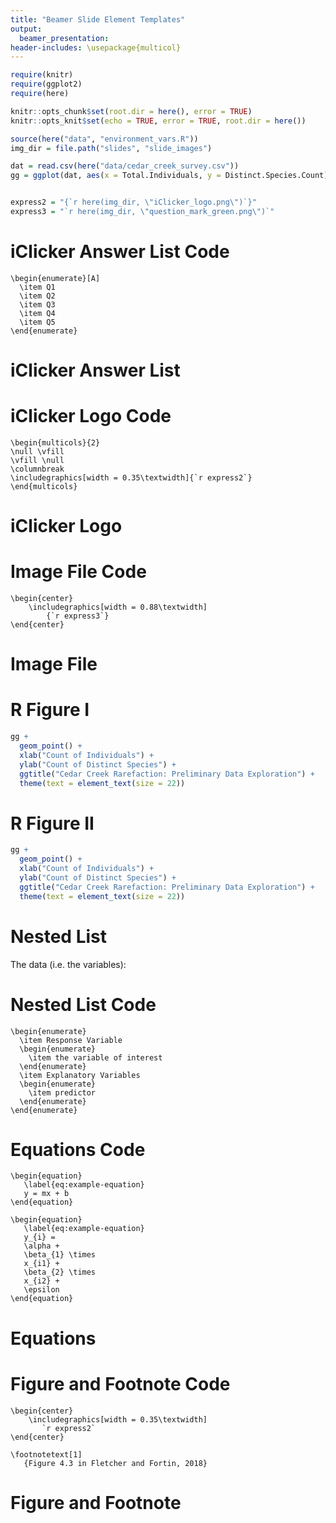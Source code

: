```yaml
---
title: "Beamer Slide Element Templates"
output: 
  beamer_presentation:
header-includes: \usepackage{multicol}
---
```




```r
require(knitr)
require(ggplot2)
require(here)

knitr::opts_chunk$set(root.dir = here(), error = TRUE)
knitr::opts_knit$set(echo = TRUE, error = TRUE, root.dir = here())

source(here("data", "environment_vars.R"))
img_dir = file.path("slides", "slide_images")

dat = read.csv(here("data/cedar_creek_survey.csv"))
gg = ggplot(dat, aes(x = Total.Individuals, y = Distinct.Species.Count))


express2 = "{`r here(img_dir, \"iClicker_logo.png\")`}"
express3 = "`r here(img_dir, \"question_mark_green.png\")`"

```


# iClicker Answer List Code
```
\begin{enumerate}[A]
  \item Q1
  \item Q2
  \item Q3
  \item Q4
  \item Q5
\end{enumerate}
```

# iClicker Answer List

\begin{enumerate}[A]
\item Q1
\item Q2
\item Q3
\item Q4
\item Q5
\end{enumerate}


# iClicker Logo Code
```
\begin{multicols}{2}
\null \vfill
\vfill \null
\columnbreak
\includegraphics[width = 0.35\textwidth]{`r express2`}
\end{multicols}
```

# iClicker Logo

\begin{multicols}{2}
\null \vfill
\vfill \null
\columnbreak
\includegraphics[width = 0.35\textwidth]{`r here(img_dir, "iClicker_logo.png")`}
\end{multicols}


# Image File Code
```
\begin{center}
    \includegraphics[width = 0.88\textwidth]
        {`r express3`}
\end{center}
```

# Image File
\begin{center}
    \includegraphics[width = 0.88\textwidth]
        {`r here(img_dir, "question_mark_green.png")`}
\end{center}


# R Figure I

```r
gg +
  geom_point() +
  xlab("Count of Individuals") +
  ylab("Count of Distinct Species") +
  ggtitle("Cedar Creek Rarefaction: Preliminary Data Exploration") +
  theme(text = element_text(size = 22))
```

# R Figure II

```r
gg +
  geom_point() +
  xlab("Count of Individuals") +
  ylab("Count of Distinct Species") +
  ggtitle("Cedar Creek Rarefaction: Preliminary Data Exploration") +
  theme(text = element_text(size = 22))
```


# Nested List

The data (i.e. the variables):

\begin{enumerate}
  \item Response Variable
  \begin{enumerate}
    \item the variable of interest
  \end{enumerate}
  \item Explanatory Variables
  \begin{enumerate}
    \item predictor
  \end{enumerate}
\end{enumerate}


# Nested List Code
```
\begin{enumerate}
  \item Response Variable
  \begin{enumerate}
    \item the variable of interest
  \end{enumerate}
  \item Explanatory Variables
  \begin{enumerate}
    \item predictor
  \end{enumerate}
\end{enumerate}

```



# Equations Code

```
\begin{equation}
   \label{eq:example-equation}
   y = mx + b
\end{equation}

\begin{equation}
   \label{eq:example-equation}
   y_{i} = 
   \alpha + 
   \beta_{1} \times 
   x_{i1} + 
   \beta_{2} \times 
   x_{i2} + 
   \epsilon
\end{equation}
```

# Equations

\begin{equation}
   \label{eq:example-equation}
   y = mx + b
\end{equation}

\begin{equation}
   \label{eq:example-equation}
   y_{i} = \alpha + \beta_{1} \times x_{i1} + \beta_{2} \times x_{i2} + \epsilon
\end{equation}



# Figure and Footnote Code

```
\begin{center}
    \includegraphics[width = 0.35\textwidth]
       `r express2`
\end{center}

\footnotetext[1]
   {Figure 4.3 in Fletcher and Fortin, 2018}
```

# Figure and Footnote

\begin{center}
\includegraphics[width = 0.35\textwidth]{`r here(img_dir, "iClicker_logo.png")`}
\end{center}

\footnotetext[1]{Figure 4.3 in Fletcher and Fortin, 2018}